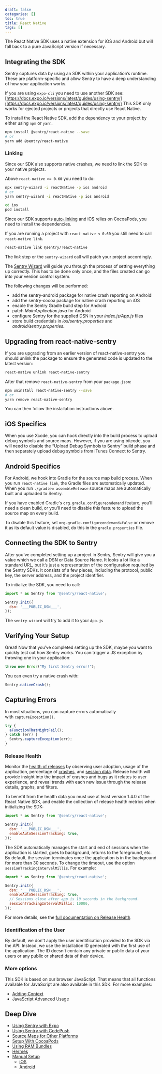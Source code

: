```yaml
---
draft: false
categories: []
toc: true
title: React Native
tags: []
---
```

The React Native SDK uses a native extension for iOS and Android but will fall back to a pure JavaScript version if necessary.

<!-- WIZARD -->
## Integrating the SDK

Sentry captures data by using an SDK within your application’s runtime. These are platform-specific and allow Sentry to have a deep understanding of how your application works.

<Alert level="warning" title="Note"><markdown>

If you are using `expo-cli` you need to use another SDK see: [https://docs.expo.io/versions/latest/guides/using-sentry/](https://docs.expo.io/versions/latest/guides/using-sentry/)
This SDK only works for ejected projects or projects that directly use React Native.

</markdown></Alert>



To install the React Native SDK, add the dependency to your project by either using `npm` or `yarn`.

```bash
npm install @sentry/react-native --save
# or
yarn add @sentry/react-native
```

### Linking

Since our SDK also supports native crashes, we need to link the SDK to your native projects.

Above `react-native >= 0.60` you need to do:

```bash
npx sentry-wizard -i reactNative -p ios android
# or
yarn sentry-wizard -i reactNative -p ios android

cd ios
pod install
```

Since our SDK supports [auto-linking](https://github.com/react-native-community/cli/blob/master/docs/autolinking.md) and iOS relies on CocoaPods, you need to install the dependencies.

If you are running a project with `react-native < 0.60` you still need to call `react-native link`.

```bash
react-native link @sentry/react-native
```

The *link* step or the `sentry-wizard` call will patch your project accordingly.

The [Sentry Wizard](https://github.com/getsentry/sentry-wizard) will guide you through the process of setting everything up correctly. This has to be done only once, and the files created can go into your version control system.

The following changes will be performed:

- add the sentry-android package for native crash reporting on Android
- add the sentry-cocoa package for native crash reporting on iOS
- enable the Sentry Gradle build step for Android
- patch *_MainApplication.java_* for Android
- configure Sentry for the supplied DSN in your *_index.js/App.js_* files
- store build credentials in *_ios/sentry.properties_* and *_android/sentry.properties_*.



## Upgrading from react-native-sentry

If you are upgrading from an earlier version of react-native-sentry you should unlink the package to ensure the generated code is updated to the latest version:

```bash
react-native unlink react-native-sentry
```

After that remove `react-native-sentry` from your `package.json`:

```bash
npm uninstall react-native-sentry --save
# or
yarn remove react-native-sentry
```

You can then follow the installation instructions above.

## iOS Specifics

When you use Xcode, you can hook directly into the build process to upload debug symbols and source maps. However, if you are using bitcode, you will need to disable the “Upload Debug Symbols to Sentry” build phase and then separately upload debug symbols from iTunes Connect to Sentry.

## Android Specifics

For Android, we hook into Gradle for the source map build process. When you run `react-native link`, the Gradle files are automatically updated. When you run `./gradlew assembleRelease` source maps are automatically built and uploaded to Sentry.

If you have enabled Gradle's `org.gradle.configureondemand` feature, you'll need a clean build, or you'll need to disable this feature to upload the source map on every build.

To disable this feature, set `org.gradle.configureondemand=false` or remove it as its default value is disabled, do this in the `gradle.properties` file.

<!-- WIZARD -->
## Connecting the SDK to Sentry

After you’ve completed setting up a project in Sentry, Sentry will give you a value which we call a DSN or Data Source Name. It looks a lot like a standard URL, but it’s just a representation of the configuration required by the Sentry SDKs. It consists of a few pieces, including the protocol, public key, the server address, and the project identifier.

To initialize the SDK, you need to call:

```javascript
import * as Sentry from '@sentry/react-native';

Sentry.init({
  dsn: '___PUBLIC_DSN___',
});
```

The `sentry-wizard` will try to add it to your `App.js`

## Verifying Your Setup

Great! Now that you’ve completed setting up the SDK, maybe you want to quickly test out how Sentry works. You can trigger a JS exception by throwing one in your application:

```javascript
throw new Error("My first Sentry error!");
```

You can even try a native crash with:

```javascript
Sentry.nativeCrash();
```


## Capturing Errors

In most situations, you can capture errors automatically with `captureException()`.

```javascript
try {
  aFunctionThatMightFail();
} catch (err) {
  Sentry.captureException(err);
}
```

### Release Health

Monitor the [health of releases](/workflow/releases/health/) by observing user adoption, usage of the application, percentage of [crashes](/workflow/releases/health/#crash), and [session data](/workflow/releases/health/#session). Release health will provide insight into the impact of crashes and bugs as it relates to user experience, and reveal trends with each new issue through the release details, graphs, and filters.

To benefit from the health data you must use at least version 1.4.0 of the React Native SDK, and enable the collection of release health metrics when initializing the SDK:

```javascript
import * as Sentry from '@sentry/react-native';

Sentry.init({
  dsn: '___PUBLIC_DSN___',
  enableAutoSessionTracking: true,
});
```

The SDK automatically manages the start and end of sessions when the application is started, goes to background, returns to the foreground, etc.
By default, the session terminates once the application is in the background for more than 30 seconds. To change the timeout, use the option `sessionTrackingIntervalMillis`. For example:

```javascript
import * as Sentry from '@sentry/react-native';

Sentry.init({
  dsn: '___PUBLIC_DSN___',
  enableAutoSessionTracking: true,
  // Sessions close after app is 10 seconds in the background.
  sessionTrackingIntervalMillis: 10000,
});
```

For more details, see the [full documentation on Release Health](/workflow/releases/health/).

### Identification of the User

By default, we don't apply the user identification provided to the SDK via the API. Instead, we use the installation ID generated with the first use of the application. The ID doesn't contain any private or public data of your users or any public or shared data of their device.

### More options

This SDK is based on our browser JavaScript. That means that all functions available for JavaScript are also available in this SDK. For more examples:
- [Adding Context](/platforms/javascript/#adding-context)
- [JavaScript Advanced Usage](/platforms/javascript/#advanced-usage)

## Deep Dive

-   [Using Sentry with Expo](/platforms/react-native/expo/)
-   [Using Sentry with CodePush](/platforms/react-native/codepush/)
-   [Source Maps for Other Platforms](/platforms/react-native/sourcemaps/)
-   [Setup With CocoaPods](/platforms/react-native/cocoapods/)
-   [Using RAM Bundles](/platforms/react-native/ram-bundles/)
-   [Hermes](/platforms/react-native/hermes/)
-   [Manual Setup](/platforms/react-native/manual-setup/)
    -   [iOS](/platforms/react-native/manual-setup/#ios)
    -   [Android](/platforms/react-native/manual-setup/#android)
